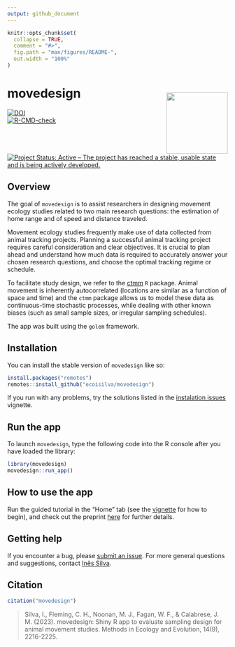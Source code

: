 ```yaml
---
output: github_document
---
```


<!-- README.md is generated from README.Rmd. Please edit that file -->

```r
knitr::opts_chunk$set(
  collapse = TRUE,
  comment = "#>",
  fig.path = "man/figures/README-",
  out.width = "100%"
)
```

# movedesign <img style="padding: 15px 0px 0px 0px;"  src='https://raw.githubusercontent.com/ecoisilva/movedesign/main/inst/app/www/logo.png' align="right" height="140"/>

<!-- badges: start -->
[![DOI](https://zenodo.org/badge/474098792.svg)](https://zenodo.org/badge/latestdoi/474098792)<br>
[![R-CMD-check](https://github.com/ecoisilva/movedesign/actions/workflows/R-CMD-check.yaml/badge.svg)](https://github.com/ecoisilva/movedesign/actions/workflows/R-CMD-check.yaml)<br>
[![Project Status: Active – The project has reached a stable, usable state and is being actively developed.](https://www.repostatus.org/badges/latest/active.svg)](https://www.repostatus.org/#active)
<!-- [![HitCount](https://img.shields.io/endpoint?color=%234bc61e&url=https%3A%2F%2Fhits.dwyl.com%2Fecoisilva%2Fmovedesign.json)](http://hits.dwyl.com/ecoisilva/movedesign)<br> -->
<!-- [![Codecov test coverage](https://codecov.io/gh/ecoisilva/movedesign/branch/main/graph/badge.svg)](https://app.codecov.io/gh/ecoisilva/movedesign?branch=main) -->
<!-- badges: end -->
<br>

## Overview

The goal of `movedesign` is to assist researchers in designing movement ecology studies related to two main research questions: the estimation of home range and of speed and distance traveled.

Movement ecology studies frequently make use of data collected from animal tracking projects. Planning a successful animal tracking project requires careful consideration and clear objectives. It is crucial to plan ahead and understand how much data is required to accurately answer your chosen research questions, and choose the optimal tracking regime or schedule.

To facilitate study design, we refer to the [ctmm](https://ctmm-initiative.github.io/ctmm/) `R` package. Animal movement is inherently autocorrelated (locations are similar as a function of space and time) and the `ctmm` package allows us to model these data as continuous-time stochastic processes, while dealing with other known biases (such as small sample sizes, or irregular sampling schedules).

The app was built using the `golem` framework.

## Installation

You can install the stable version of `movedesign` like so:

``` r
install.packages("remotes")
remotes::install_github("ecoisilva/movedesign")
```

If you run with any problems, try the solutions listed in the [instalation issues](https://ecoisilva.github.io/movedesign/articles/installation.html) vignette.

## Run the app

To launch `movedesign`, type the following code into the R console after you have loaded the library:

``` r
library(movedesign)
movedesign::run_app()
```

## How to use the app

Run the guided tutorial in the "Home" tab (see the [vignette](https://ecoisilva.github.io/movedesign/articles/tutorial.html) for how to begin), and check out the preprint [here](https://www.biorxiv.org/content/10.1101/2023.01.27.525894v1) for further details.

## Getting help

If you encounter a bug, please [submit an issue](https://github.com/ecoisilva/movedesign/issues). For more general questions and suggestions, contact [Inês Silva](mailto:i.simoes-silva@hzdr.de?subject=[movedesign]).

## Citation

```r
citation("movedesign")
```

> Silva, I., Fleming, C. H., Noonan, M. J., Fagan, W. F., & Calabrese, J. M. (2023). movedesign: Shiny R app to evaluate sampling design for animal movement studies. Methods in Ecology and Evolution, 14(9), 2216-2225.
